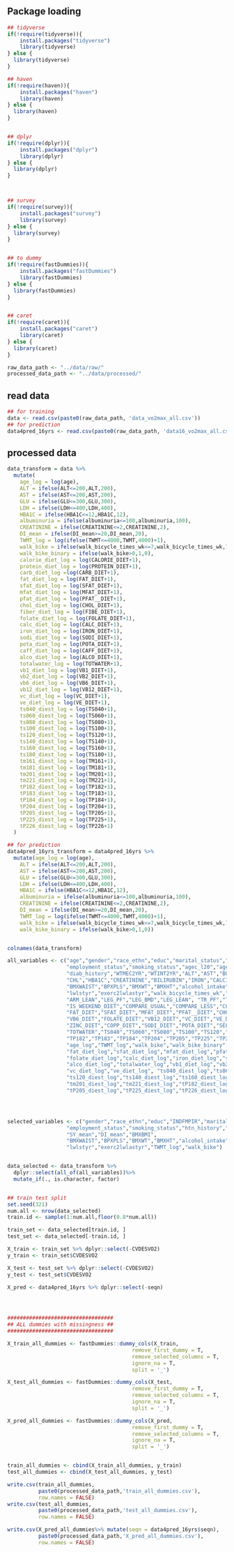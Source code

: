 
## Package loading
```r

## tidyverse
if(!require(tidyverse)){
    install.packages("tidyverse")
    library(tidyverse)
} else {
  library(tidyverse)
}

## haven
if(!require(haven)){
    install.packages("haven")
    library(haven)
} else {
  library(haven)
}


## dplyr
if(!require(dplyr)){
    install.packages("dplyr")
    library(dplyr)
} else {
  library(dplyr)
}



## survey
if(!require(survey)){
    install.packages("survey")
    library(survey)
} else {
  library(survey)
}


## to dummy
if(!require(fastDummies)){
    install.packages("fastDummies")
    library(fastDummies)
} else {
  library(fastDummies)
}


## caret
if(!require(caret)){
    install.packages("caret")
    library(caret)
} else {
  library(caret)
}

raw_data_path <- "../data/raw/"
processed_data_path <- "../data/processed/"

```

## read data
```r

## for training
data <- read.csv(paste0(raw_data_path, 'data_vo2max_all.csv'))
## for prediction
data4pred_16yrs <- read.csv(paste0(raw_data_path, 'data16_vo2max_all.csv'))
```


## processed data
```r

data_transform = data %>%
  mutate(
    age_log = log(age),
    ALT = ifelse(ALT<=200,ALT,200),
    AST = ifelse(AST<=200,AST,200),
    GLU = ifelse(GLU<=300,GLU,300),
    LDH = ifelse(LDH<=400,LDH,400),
    HBA1C = ifelse(HBA1C<=12,HBA1C,12),
    albuminuria = ifelse(albuminuria<=100,albuminuria,100),
    CREATININE = ifelse(CREATININE<=2,CREATININE,2),
    DI_mean = ifelse(DI_mean>=20,DI_mean,20),
    TWMT_log = log(ifelse(TWMT<=4000,TWMT,4000)+1),
    walk_bike = ifelse(walk_bicycle_times_wk<=7,walk_bicycle_times_wk,7),
    walk_bike_binary = ifelse(walk_bike>0,1,0),
    calorie_diet_log = log(CALORIE_DIET+1),
    protein_diet_log = log(PROTEIN_DIET+1),
    carb_diet_log =log(CARB_DIET+1),
    fat_diet_log = log(FAT_DIET+1),
    sfat_diet_log = log(SFAT_DIET+1),
    mfat_diet_log = log(MFAT_DIET+1),
    pfat_diet_log = log(PFAT__DIET+1),
    chol_diet_log = log(CHOL_DIET+1),
    fiber_diet_log = log(FIBE_DIET+1),
    folate_diet_log = log(FOLATE_DIET+1),
    calc_diet_log = log(CALC_DIET+1),
    iron_diet_log = log(IRON_DIET+1),
    sodi_diet_log = log(SODI_DIET+1),
    pota_diet_log = log(POTA_DIET+1),
    caff_diet_log = log(CAFF_DIET+1),
    alco_diet_log = log(ALCO_DIET+1),
    totalwater_log = log(TOTWATER+1),
    vb1_diet_log = log(VB1_DIET+1),
    vb2_diet_log = log(VB2_DIET+1),
    vb6_diet_log = log(VB6_DIET+1),
    vb12_diet_log = log(VB12_DIET+1),
    vc_diet_log = log(VC_DIET+1),
    ve_diet_log = log(VE_DIET+1),
    ts040_diest_log = log(TS040+1),
    ts060_diest_log = log(TS060+1),
    ts080_diest_log = log(TS080+1),
    ts100_diest_log = log(TS100+1),
    ts120_diest_log = log(TS120+1),
    ts140_diest_log = log(TS140+1),
    ts160_diest_log = log(TS160+1),
    ts180_diest_log = log(TS180+1),
    tm161_diest_log = log(TM161+1),
    tm181_diest_log = log(TM181+1),
    tm201_diest_log = log(TM201+1),
    tm221_diest_log = log(TM221+1),
    tP182_diest_log = log(TP182+1),
    tP183_diest_log = log(TP183+1),
    tP184_diest_log = log(TP184+1),
    tP204_diest_log = log(TP204+1),
    tP205_diest_log = log(TP205+1),
    tP225_diest_log = log(TP225+1),
    tP226_diest_log = log(TP226+1)
  )

## for prediction
data4pred_16yrs_transform = data4pred_16yrs %>%
  mutate(age_log = log(age),
    ALT = ifelse(ALT<=200,ALT,200),
    AST = ifelse(AST<=200,AST,200),
    GLU = ifelse(GLU<=300,GLU,300),
    LDH = ifelse(LDH<=400,LDH,400),
    HBA1C = ifelse(HBA1C<=12,HBA1C,12),
    albuminuria = ifelse(albuminuria<=100,albuminuria,100),
    CREATININE = ifelse(CREATININE<=2,CREATININE,2),
    DI_mean = ifelse(DI_mean>=20,DI_mean,20),
    TWMT_log = log(ifelse(TWMT<=4000,TWMT,4000)+1),
    walk_bike = ifelse(walk_bicycle_times_wk<=7,walk_bicycle_times_wk,7),
    walk_bike_binary = ifelse(walk_bike>0,1,0))


colnames(data_transform)

all_variables <- c("age","gender","race_ethn","educ","marital_status","INDFMPIR","family_income","health_insurance",
                   "employment_status","smoking_status","agec_l20","agec_20_29","agec_30_39","agec_40_49","htn_history",
                   "diab_history","WTMEC2YR","WTINT2YR","ALT","AST","BUN","GLU","LDH","CHOL","TOTPRO","POTAS","SODI",
                   "CHL","HBA1C","CREATININE","BILIRUBIN","IRON","CALCIUM","BICARBONATE","SY_mean","DI_mean","BMXBMI",
                   "BMXWAIST","BPXPLS","BMXWT","BMXHT","alcohol_intake","TWMT","physical_activity","WT_DIFF_KG","albuminuria",
                   "lwlstyr","exerc2lwlastyr","walk_bicycle_times_wk","CVDESVO2","ARM_PF","ARM_BMD",
                   "ARM_LEAN","LEG_PF","LEG_BMD","LEG_LEAN", "TR_PF","TR_BMD","TR_LEAN","TOTAL_PF","TOTAL_BMD","TOTAL_LEAN",
                   "IS_WEEKEND_DIET","COMPARE_USUAL","COMPARE_LESS","COMPARE_MORE","CALORIE_DIET","PROTEIN_DIET", "CARB_DIET",
                   "FAT_DIET","SFAT_DIET","MFAT_DIET","PFAT__DIET","CHOL_DIET","FIBE_DIET","VB1_DIET","VB2_DIET","NIAC_DIET",
                   "VB6_DIET","FOLATE_DIET","VB12_DIET","VC_DIET","VE_DIET","CALC_DIET","PHOS_DIET","MG_DIET","IRON_DIET",
                   "ZINC_DIET","COPP_DIET","SODI_DIET","POTA_DIET","SELE_DIET","CAFF_DIET","THEO_DIET","ALCO_DIET","MOIS_DIET",
                   "TOTWATER","TS040","TS060","TS080","TS100","TS120","TS140","TS160","TS180","TM161","TM181","TM201","TM221",
                   "TP182","TP183","TP184","TP204","TP205","TP225","TP226",
                   "age_log","TWMT_log","walk_bike","walk_bike_binary","calorie_diet_log","protein_diet_log","carb_diet_log",
                   "fat_diet_log","sfat_diet_log","mfat_diet_log","pfat_diet_log","chol_diet_log","fiber_diet_log",
                   "folate_diet_log","calc_diet_log","iron_diet_log","sodi_diet_log","pota_diet_log","caff_diet_log",
                   "alco_diet_log","totalwater_log","vb1_diet_log","vb2_diet_log","vb6_diet_log","vb12_diet_log",
                   "vc_diet_log","ve_diet_log", "ts040_diest_log","ts060_diest_log","ts080_diest_log","ts100_diest_log",
                   "ts120_diest_log","ts140_diest_log","ts160_diest_log","ts180_diest_log","tm161_diest_log","tm181_diest_log",
                   "tm201_diest_log","tm221_diest_log","tP182_diest_log","tP183_diest_log","tP184_diest_log","tP204_diest_log",
                   "tP205_diest_log","tP225_diest_log","tP226_diest_log")




selected_variables <- c("gender","race_ethn","educ","INDFMPIR","marital_status","family_income","health_insurance",
                   "employment_status","smoking_status","htn_history","age","CVDESVO2",
                   "SY_mean","DI_mean","BMXBMI",
                   "BMXWAIST","BPXPLS","BMXWT","BMXHT","alcohol_intake","physical_activity","WT_DIFF_KG",
                   "lwlstyr","exerc2lwlastyr","TWMT_log","walk_bike")


data_selected <- data_transform %>%
  dplyr::select(all_of(all_variables))%>%
  mutate_if(., is.character, factor)


## train test split
set.seed(321)
num.all <- nrow(data_selected)
train.id <- sample(1:num.all,floor(0.8*num.all))

train_set <- data_selected[train.id, ]
test_set <- data_selected[-train.id, ]

X_train <- train_set %>% dplyr::select(-CVDESVO2)
y_train <- train_set$CVDESVO2

X_test <- test_set %>% dplyr::select(-CVDESVO2)
y_test <- test_set$CVDESVO2

X_pred <- data4pred_16yrs %>% dplyr::select(-seqn)




##################################
## ALL dummies with missingness ##
##################################

X_train_all_dummies <- fastDummies::dummy_cols(X_train, 
                                        remove_first_dummy = T,
                                        remove_selected_columns = T,
                                        ignore_na = T,
                                        split = '_')

X_test_all_dummies <- fastDummies::dummy_cols(X_test, 
                                        remove_first_dummy = T,
                                        remove_selected_columns = T,
                                        ignore_na = T,
                                        split = '_')

X_pred_all_dummies <- fastDummies::dummy_cols(X_pred, 
                                        remove_first_dummy = T,
                                        remove_selected_columns = T,
                                        ignore_na = T,
                                        split = '_')


train_all_dummies <- cbind(X_train_all_dummies, y_train)
test_all_dummies <- cbind(X_test_all_dummies, y_test)

write.csv(train_all_dummies,
          paste0(processed_data_path,'train_all_dummies.csv'),
          row.names = FALSE)
write.csv(test_all_dummies,
          paste0(processed_data_path,'test_all_dummies.csv'),
          row.names = FALSE)

write.csv(X_pred_all_dummies%>% mutate(seqn = data4pred_16yrs$seqn),
          paste0(processed_data_path,'X_pred_all_dummies.csv'),
          row.names = FALSE)

```
